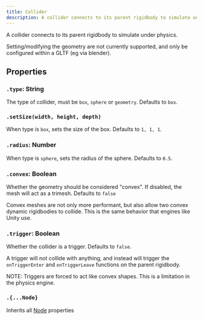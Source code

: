 ```yaml
---
title: Collider
description: A collider connects to its parent rigidbody to simulate under physics.
---
```


A collider connects to its parent rigidbody to simulate under physics.

<Aside>Setting/modifying the geometry are not currently supported, and only be configured within a GLTF (eg via blender).</Aside>


## Properties

### `.type`: String

The type of collider, must be `box`, `sphere` or `geometry`. Defaults to `box`.

### `.setSize(width, height, depth)`

When type is `box`, sets the size of the box. Defaults to `1, 1, 1`.

### `.radius`: Number

When type is `sphere`, sets the radius of the sphere. Defaults to `0.5`.

### `.convex`: Boolean

Whether the geometry should be considered "convex". If disabled, the mesh will act as a trimesh. Defaults to `false`

Convex meshes are not only more performant, but also allow two convex dynamic rigidbodies to collide. This is the same behavior that engines like Unity use.

### `.trigger`: Boolean

Whether the collider is a trigger. Defaults to `false`.

A trigger will not collide with anything, and instead will trigger the `onTriggerEnter` and `onTriggerLeave` functions on the parent rigidbody.

NOTE: Triggers are forced to act like convex shapes. This is a limitation in the physics engine.

### `.{...Node}`

Inherits all [Node](/ref/node) properties
